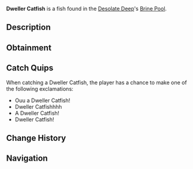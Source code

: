 {{FishInfobox
|image          = Dweller Catfish.png
|rarity         = Rare
|sea            = First Sea
|location       = [[Brine Pool]]
|sublocation    = 
|sources        = Fishing Rod
|radar_location = 
|prog_speed     = -20
|xp             = 150
|weather        = 
|time           = Day
|season         = Winter
|bait           = Weird Algae
|base_weight    = 16
|base_value     = 440
|weight_range   = 6
|base_chance    = 600
|base_resil     = 20
}}
'''Dweller Catfish''' is a {{Rarity|Rare}} fish found in the [[Desolate Deep]]'s [[Desolate Deep#Brine Pool|Brine Pool]].

== Description ==
{{Description|The Dweller Catfish is found near the bottom of the Desolate Brine Pool. They have bright fins and dark scales throughout their whole body, which they use to camouflage from possible predators within the Brine Pool.|Bestiary Entry}}

== Obtainment ==
{{Description|Found in the Brine Pool.|Bestiary Hint}}
{{Fish Availability|
Desolate Deep/Brine Pool
|top_rods      = 
Leviathan's Fang Rod\226754.45\62011.2;
Free Spirit Rod\218008.2\60694.89;
Trident Rod\211856.38\58982.19;
Azure Of Lagoon\155801.04\43324.94;
No-Life Rod\153677.33\42624.65;
Flimsy Rod\116904.48\30863.07;
Plastic Rod\90263.42\23455.99;
Buddy Bond Rod\82771.49\21116.5;
Nocturnal Rod\76046.31\73637.63;
Firefly Rod\118738.22\34175.57;
Seraphic Rod\136417.29\36726.94;
Ethereal Prism Rod\135524.98\36372.7;
Astralhook Rod\134812.85\36439.23;
Challenger's Rod\133007.45\36403.67;
Rod Of The Forgotten Fang\131771.65\35831.03;
Zeus Rod\121015.62\33106.17;
Verdant Shear Rod\120316.87\33361.79;
Rod Of The Depths\118473.41\32233.9;
Depthseeker Rod\117998.74\32205.16;
Blazebringer Rod\115976.34\32089.98;
Rod Of The Exalted One\114836.09\31498.93;
Avalanche Rod\107568.87\29370.68;
Reinforced Rod\104384.25\28519.78;
Volcanic Rod\102173.01\28545.5;
Steady Rod\61132.26\16881.27
|recommended   = Trident Rod
}}

== Catch Quips ==
When catching a Dweller Catfish, the player has a chance to make one of the following exclamations:
* Ouu a Dweller Catfish!
* Dweller Catfishhhh
* A Dweller Catfish!
* Dweller Catfish!

== Change History ==
{{Change History|{{subst:Current Version}}}}

== Navigation ==
{{Fish Navbox|Brine Pool}}